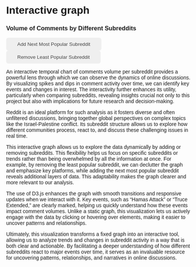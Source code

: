 # Interactive graph

<style>
  * {
    font-family: sans-serif;
  }
  .tooltip {
    position: absolute;
    background-color: #fff;
    border: 1px solid #ccc;
    padding: 5px;
    font-size: 12px;
    pointer-events: none;
  }
  #addButton, #removeButton {
    border-radius: 6px;
    border: 0;
    background-color: #efefef;
    color: #454545;
    padding: 10px 30px;
    transition: opacity 200ms;
  }
  #addButton:hover, #removeButton:hover {
    opacity: 0.5;
  }
}
</style> 

<h3>Volume of Comments by Different Subreddits</h3>
<div id="plot"></div>

<div>
  <button id="addButton">Add Next Most Popular Subreddit</button>
  <button id="removeButton">Remove Least Popular Subreddit</button>
</div>

An interactive temporal chart of comments volume per subreddit provides a powerful lens through which we can observe the dynamics of online discussions. By visualizing spikes and dips in comment activity over time, we can identify key events and changes in interest. The interactivity further enhances its utility, particularly when comparing subreddits, revealing insights crucial not only to this project but also with implications for future research and decision-making.

Reddit is an ideal platform for such analysis as it fosters diverse and often unfiltered discussions, bringing together global perspectives on complex topics like the Israel-Palestine conflict. Its subreddit structure allows us to explore how different communities process, react to, and discuss these challenging issues in real time.

This interactive graph allows us to explore the data dynamically by adding or removing subreddits. This flexibility helps us focus on specific subreddits or trends rather than being overwhelmed by all the information at once. For example, by removing the least popular subreddit, we can declutter the graph and emphasize key platforms, while adding the next most popular subreddit reveals additional layers of data. This adaptability makes the graph clearer and more relevant to our analysis.

The use of D3.js enhances the graph with smooth transitions and responsive updates when we interact with it. Key events, such as “Hamas Attack” or “Truce Extended,” are clearly marked, helping us quickly understand how these events impact comment volumes. Unlike a static graph, this visualization lets us actively engage with the data by clicking or hovering over elements, making it easier to uncover patterns and relationships.

Ultimately, this visualization transforms a fixed graph into an interactive tool, allowing us to analyze trends and changes in subreddit activity in a way that is both clear and actionable. By facilitating a deeper understanding of how different subreddits react to major events over time, it serves as an invaluable resource for uncovering patterns, relationships, and narratives in online discussions.

<script src="https://cdn.jsdelivr.net/npm/d3@7"></script>
<script src="scripts/myscript.js"></script>
